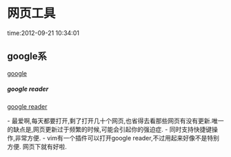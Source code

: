 = 网页工具 =
time:2012-09-21 10:34:01 

==google系==
[[http://www.google.com | google]]

=====google reader=====
[[http://www.google.com/reader| google reader]]

- 最爱啊,每天都要打开,剩了打开几十个网页,也省得去看那些网页有没有更新.唯一的缺点是,网页更新过于频繁的时候,可能会引起你的强迫症.
- 同时支持快捷键操作,非常方便.
- vim有一个插件可以打开google reader,不过用起来好像不是特别方便.
网页下就有好啦.
